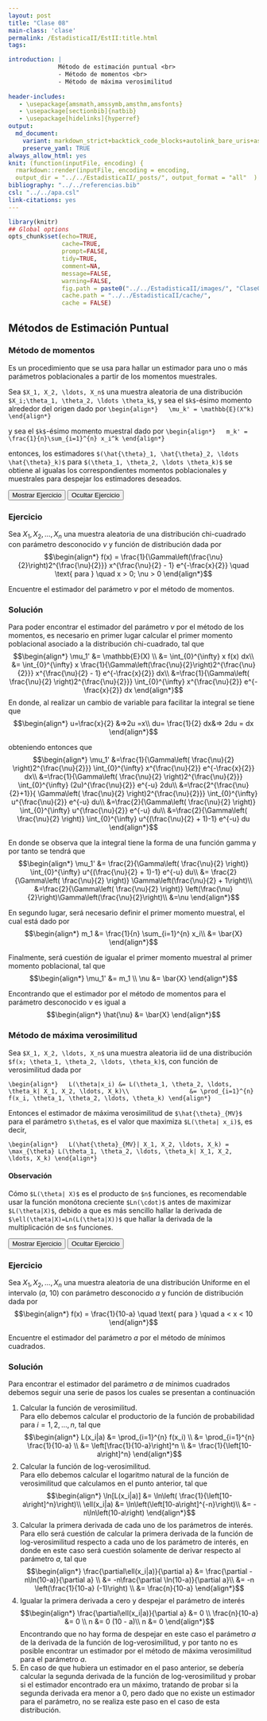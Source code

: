 ```yaml
---
layout: post
title: "Clase 08"
main-class: 'clase'
permalink: /EstadisticaII/EstII:title.html
tags:

introduction: |
              Método de estimación puntual <br>
              - Método de momentos <br>
              - Método de máxima verosimilitud
              
header-includes:
   - \usepackage{amsmath,amssymb,amsthm,amsfonts}
   - \usepackage[sectionbib]{natbib}
   - \usepackage[hidelinks]{hyperref}
output:
  md_document:
    variant: markdown_strict+backtick_code_blocks+autolink_bare_uris+ascii_identifiers+tex_math_single_backslash
    preserve_yaml: TRUE
always_allow_html: yes   
knit: (function(inputFile, encoding) {
  rmarkdown::render(inputFile, encoding = encoding,
  output_dir = "../../EstadisticaII/_posts/", output_format = "all"  ) })
bibliography: "../../referencias.bib"
csl: "../../apa.csl"
link-citations: yes
---
```


```r
library(knitr)
## Global options
opts_chunk$set(echo=TRUE,
               cache=TRUE,
               prompt=FALSE,
               tidy=TRUE,
               comment=NA,
               message=FALSE,
               warning=FALSE,
               fig.path = paste0("../../EstadisticaII/images/", "Clase08"),
               cache.path = "../../EstadisticaII/cache/",
               cache = FALSE)

```

## Métodos de Estimación Puntual
### Método de momentos
Es un procedimiento que se usa para hallar un estimador para uno o más parámetros poblacionales a partir de los momentos muestrales.

Sea `$X_1, X_2, \ldots, X_n$` una muestra aleatoria de una distribución `$X_i;\theta_1, \theta_2, \ldots \theta_k$`, y sea el `$k$`-ésimo momento alrededor del origen dado por 
`\begin{align*}
  \mu_k' = \mathbb{E}(X^k)
\end{align*}`

y sea el `$k$`-ésimo momento muestral dado por
`\begin{align*}
  m_k' = \frac{1}{n}\sum_{i=1}^{n} x_i^k
\end{align*}`

entonces, los estimadores `$(\hat{\theta}_1, \hat{\theta}_2, \ldots \hat{\theta}_k)$` para `$(\theta_1, \theta_2, \ldots \theta_k)$` se obtiene al igualas los correspondientes momentos poblacionales y muestrales para despejar los estimadores deseados.

<button id="Show1" class="btn btn-secondary">Mostrar Ejercicio </button>
<button id="Hide1" class="btn btn-info">Ocultar Ejercicio </button>
<main id="botoncito1"> 
<h3 data-toc-skip> Ejercicio </h3> 
<p> Sea $X_1, X_2, \ldots, X_n$ una muestra aleatoria de una distribución chi-cuadrado con parámetro desconocido $\nu$ y función de distribución dada por
$$\begin{align*}
  f(x) = \frac{1}{\Gamma\left(\frac{\nu}{2}\right)2^{\frac{\nu}{2}}} x^{\frac{\nu}{2} - 1} e^{-\frac{x}{2}} \quad \text{ para } \quad x > 0; \nu > 0
\end{align*}$$

Encuentre el estimador del parámetro $\nu$ por el método de momentos. </p>

<h3 data-toc-skip> Solución </h3> 
<p> Para poder encontrar el estimador del parámetro $\nu$  por el método de los momentos, es necesario en primer lugar calcular el primer momento poblacional asociado a la distribución chi-cuadrado, tal que
$$\begin{align*}
  \mu_1' &= \mathbb{E}(X) \\
         &= \int_{0}^{\infty} x f(x) dx\\
         &= \int_{0}^{\infty} x \frac{1}{\Gamma\left(\frac{\nu}{2}\right)2^{\frac{\nu}{2}}} x^{\frac{\nu}{2} - 1} e^{-\frac{x}{2}} dx\\ 
         &=\frac{1}{\Gamma\left( \frac{\nu}{2} \right)2^{\frac{\nu}{2}}} \int_{0}^{\infty} x^{\frac{\nu}{2}} e^{-\frac{x}{2}} dx
\end{align*}$$
En donde, al realizar un cambio de variable para facilitar la integral se tiene que
$$\begin{align*}
  u=\frac{x}{2} &=>2u =x\\
  du= \frac{1}{2} dx&=> 2du = dx
\end{align*}$$

obteniendo entonces que
$$\begin{align*}
  \mu_1' &=\frac{1}{\Gamma\left( \frac{\nu}{2} \right)2^{\frac{\nu}{2}}} \int_{0}^{\infty} x^{\frac{\nu}{2}} e^{-\frac{x}{2}} dx\\
         &=\frac{1}{\Gamma\left( \frac{\nu}{2} \right)2^{\frac{\nu}{2}}} \int_{0}^{\infty} (2u)^{\frac{\nu}{2}} e^{-u} 2du\\
         &=\frac{2^{\frac{\nu}{2}+1}}{ \Gamma\left( \frac{\nu}{2} \right)2^{\frac{\nu}{2}}} \int_{0}^{\infty} u^{\frac{\nu}{2}} e^{-u} du\\
         &=\frac{2}{\Gamma\left( \frac{\nu}{2} \right)} \int_{0}^{\infty} u^{\frac{\nu}{2}} e^{-u} du\\
         &=\frac{2}{\Gamma\left( \frac{\nu}{2} \right)} \int_{0}^{\infty} u^{(\frac{\nu}{2} + 1)-1} e^{-u} du
\end{align*}$$

En donde se observa que la integral tiene la forma de una función gamma y por tanto se tendrá que
$$\begin{align*}
  \mu_1' &= \frac{2}{\Gamma\left( \frac{\nu}{2} \right)} \int_{0}^{\infty} u^{(\frac{\nu}{2} + 1)-1} e^{-u} du\\
         &= \frac{2}{\Gamma\left( \frac{\nu}{2} \right)} \Gamma\left(\frac{\nu}{2} + 1\right)\\
         &=\frac{2}{\Gamma\left( \frac{\nu}{2} \right)} \left(\frac{\nu}{2}\right)\Gamma\left(\frac{\nu}{2}\right)\\
         &=\nu
\end{align*}$$

En segundo lugar, será necesario definir el primer momento muestral, el cual está dado por
$$\begin{align*}
  m_1 &= \frac{1}{n} \sum_{i=1}^{n} x_i\\
      &= \bar{X}
\end{align*}$$

Finalmente, será cuestión de igualar el primer momento muestral al primer momento poblacional, tal que
$$\begin{align*}
  \mu_1' &= m_1 \\
  \nu    &= \bar{X}
\end{align*}$$

Encontrando que el estimador por el método de momentos para el parámetro desconocido $\nu$ es igual a
$$\begin{align*}
  \hat{\nu} &= \bar{X}
\end{align*}$$
</p>
</main>

### Método de máxima verosimilitud
Sea `$X_1, X_2, \ldots, X_n$` una muestra aleatoria iid de una distribución `$f(x; \theta_1, \theta_2, \ldots, \theta_k)$`, con función de verosimilitud dada por

`\begin{align*}
  L(\theta|x_i) &= L(\theta_1, \theta_2, \ldots, \theta_k| X_1, X_2, \ldots, X_k)\\
                &= \prod_{i=1}^{n} f(x_i, \theta_1, \theta_2, \ldots, \theta_k)
\end{align*}`

Entonces el estimador de máxima verosimilitud de `$\hat{\theta}_{MV}$` para el parámetro `$\theta$`, es el valor que maximiza `$L(\theta| x_i)$`, es decir, 

`\begin{align*}
  L(\hat{\theta}_{MV}| X_1, X_2, \ldots, X_k) = \max_{\theta} L(\theta_1, \theta_2, \ldots, \theta_k| X_1, X_2, \ldots, X_k)
\end{align*}`

#### Observación
Cómo `$L(\theta| X)$` es el producto de `$n$` funciones, es recomendable usar la función monótona creciente `$Ln(\cdot)$` antes de maximizar `$L(\theta|X)$`, debido a que es más sencillo hallar la derivada de `$\ell(\theta|X)=Ln(L(\theta|X))$` que hallar la derivada de la multiplicación de `$n$` funciones.

<button id="Show2" class="btn btn-secondary">Mostrar Ejercicio </button>
<button id="Hide2" class="btn btn-info">Ocultar Ejercicio </button>
<main id="botoncito2"> 
<h3 data-toc-skip> Ejercicio </h3> 
<p> Sea $X_1, X_2, \ldots, X_n$ una muestra aleatoria de una distribución Uniforme en el intervalo ($a$, $10$) con parámetro desconocido $a$ y función de distribución dada por
$$\begin{align*}
  f(x) = \frac{1}{10-a} \quad \text{ para } \quad a < x < 10
\end{align*}$$

Encuentre el estimador del parámetro $a$ por el método de mínimos cuadrados. </p>

<h3 data-toc-skip> Solución </h3> 
<p> Para encontrar el estimador del parámetro $a$ de mínimos cuadrados debemos seguir una serie de pasos los cuales se presentan a continuación
<ol>
<li> Calcular la función de verosimilitud. <br>
Para ello debemos calcular el productorio de la función de probabilidad para $i=1, 2, \ldots, n$, tal que
$$\begin{align*}
  L(x_i|a) &= \prod_{i=1}^{n} f(x_i) \\
           &= \prod_{i=1}^{n} \frac{1}{10-a} \\
           &= \left[\frac{1}{10-a}\right]^n \\
           &= \frac{1}{\left[10-a\right]^n}
\end{align*}$$
</li>
<li> Calcular la función de log-verosimilitud. <br>
Para ello debemos calcular el logaritmo natural de la función de verosimilitud que calculamos en el punto anterior, tal que
$$\begin{align*}
  \ln[L(x_i|a)] &= \ln\left( \frac{1}{\left[10-a\right]^n}\right)\\
  \ell(x_i|a)   &= \ln\left(\left[10-a\right]^{-n}\right)\\
                &= -n\ln\left(10-a\right)
\end{align*}$$
</li>
<li> Calcular la primera derivada de cada uno de los parámetros de interés. <br>
Para ello será cuestión de calcular la primera derivada de la función de log-verosimilitud respecto a cada uno de los parámetro de interés, en donde en este caso será cuestión solamente de derivar respecto al parámetro $a$, tal que
$$\begin{align*}
  \frac{\partial\ell(x_i|a)}{\partial a} &= \frac{\partial -n\ln(10-a)}{\partial a} \\                
  &= -n\frac{\partial \ln(10-a)}{\partial a}\\
  &= -n \left(\frac{1}{10-a} (-1)\right) \\
  &= \frac{n}{10-a}
\end{align*}$$
</li>
<li> Igualar la primera derivada a cero y despejar el parámetro de interés
$$\begin{align*}
  \frac{\partial\ell(x_i|a)}{\partial a} &= 0 \\     \frac{n}{10-a} &= 0 \\
  n &= 0 (10 - a)\\
  n &= 0
\end{align*}$$
Encontrando que no hay forma de despejar en este caso el parámetro $a$ de la derivada de la función de log-verosimilitud, y por tanto no es posible encontrar un estimador por el método de máxima verosimilitud para el parámetro $a$.
</li>
<li> En caso de que hubiera un estimador en el paso anterior, se debería calcular la segunda derivada de la función de log-verosimilitud y probar si el estimador encontrado era un máximo, tratando de probar si la segunda derivada era menor a $0$, pero dado que no existe un estimador para el parámetro, no se realiza este paso en el caso de esta distribución.
</li>
</ol>

</p>
</main>